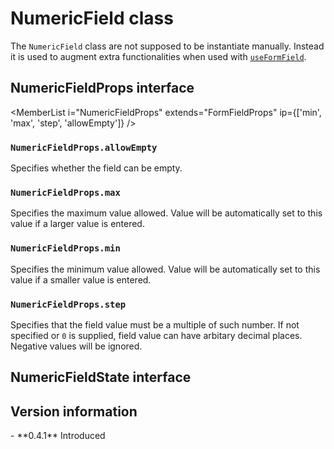 <Module name="zeta-dom-react" />

# NumericField class

The `NumericField` class are not supposed to be instantiate manually. Instead it is used to
augment extra functionalities when used with [`useFormField`](:).

<ImportHint
    name="NumericField"
    module="zeta-dom-react"
    require="NumericField"
    global="zeta.react.NumericField"
    expanded />

<MemberList i="NumericField" />

## NumericFieldProps interface

<MemberList
    i="NumericFieldProps"
    extends="FormFieldProps"
    ip={['min', 'max', 'step', 'allowEmpty']} />

### `NumericFieldProps.allowEmpty`

Specifies whether the field can be empty.

### `NumericFieldProps.max`

Specifies the maximum value allowed.
Value will be automatically set to this value if a larger value is entered.

### `NumericFieldProps.min`

Specifies the minimum value allowed.
Value will be automatically set to this value if a smaller value is entered.

### `NumericFieldProps.step`

Specifies that the field value must be a multiple of such number.
If not specified or `0` is supplied, field value can have arbitary decimal places. Negative values will be ignored.

## NumericFieldState interface

<MemberList
    i="NumericFieldState"
    extends="FormFieldState"
/>

## Version information

<VersionTimeline module="zeta-dom-react">
- **0.4.1** Introduced
</VersionTimeline>
